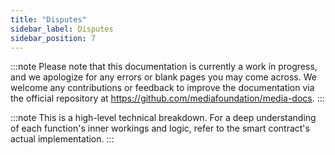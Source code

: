 ```yaml
---
title: "Disputes"
sidebar_label: Disputes
sidebar_position: 7
---
```


:::note
Please note that this documentation is currently a work in progress, and we apologize for any errors or blank pages you may come across. We welcome any contributions or feedback to improve the documentation via the official repository at https://github.com/mediafoundation/media-docs.
:::

:::note
This is a high-level technical breakdown. For a deep understanding of each function's inner workings and logic, refer to the smart contract's actual implementation.
:::